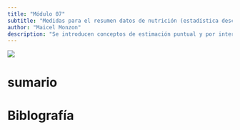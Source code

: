 ```yaml
---
title: "Módulo 07"
subtitle: "Medidas para el resumen datos de nutrición (estadística descriptiva)"
author: "Maicel Monzon"
description: "Se introducen conceptos de estimación puntual y por intervalos de confianza, pruebas de significación, regresión y correlación"
---
```


![](/static/images/modulo06.png){fig-align="center"}

# sumario

# Biblografía
